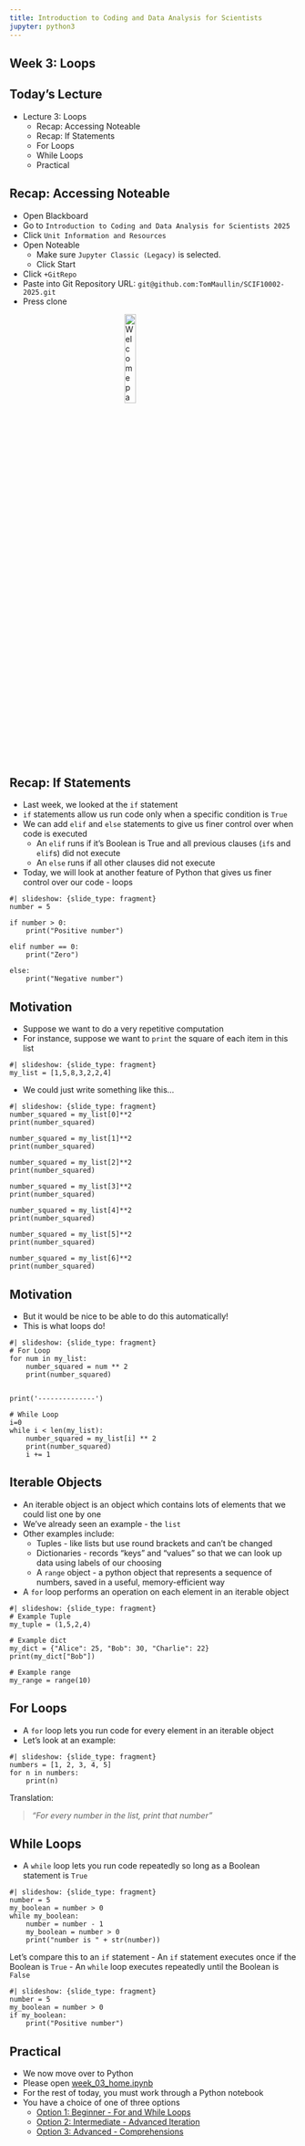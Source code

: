 ```yaml
---
title: Introduction to Coding and Data Analysis for Scientists
jupyter: python3
---
```



## Week 3: Loops


## Today's Lecture

 - Lecture 3: Loops
   - Recap: Accessing Noteable
   - Recap: If Statements
   - For Loops
   - While Loops
   - Practical

## Recap: Accessing Noteable

 - Open Blackboard
 - Go to `Introduction to Coding and Data Analysis for Scientists 2025`
 - Click `Unit Information and Resources`
 - Open Noteable
   - Make sure `Jupyter Classic (Legacy)` is selected.
   - Click Start
 - Click `+GitRepo`
 - Paste into Git Repository URL: `git@github.com:TomMaullin/SCIF10002-2025.git`
 - Press clone

<img src="./images/noteable2.png" alt="Welcome page for the unit on Blackboard" style="display:block;margin-left:auto;margin-right:auto;width:20%"/>

## Recap: If Statements

 - Last week, we looked at the `if` statement
 - `if` statements allow us run code only when a specific condition is `True`
 - We can add `elif` and `else` statements to give us finer control over when code is executed
   - An `elif` runs if it’s Boolean is True and all previous clauses (`if`s and `elif`s) did not execute
   - An `else` runs if all other clauses did not execute
 - Today, we will look at another feature of Python that gives us finer control over our code - loops

```pyodide
#| slideshow: {slide_type: fragment}
number = 5

if number > 0:
    print("Positive number")
    
elif number == 0:
    print("Zero")
    
else:
    print("Negative number")
```

## Motivation

 - Suppose we want to do a very repetitive computation
 - For instance, suppose we want to `print` the square of each item in this list

```pyodide
#| slideshow: {slide_type: fragment}
my_list = [1,5,8,3,2,2,4]
```

 - We could just write something like this...

```pyodide
#| slideshow: {slide_type: fragment}
number_squared = my_list[0]**2
print(number_squared)

number_squared = my_list[1]**2
print(number_squared)

number_squared = my_list[2]**2
print(number_squared)

number_squared = my_list[3]**2
print(number_squared)

number_squared = my_list[4]**2
print(number_squared)

number_squared = my_list[5]**2
print(number_squared)

number_squared = my_list[6]**2
print(number_squared)
```

## Motivation

 - But it would be nice to be able to do this automatically!
 - This is what loops do!

```pyodide
#| slideshow: {slide_type: fragment}
# For Loop
for num in my_list:
    number_squared = num ** 2
    print(number_squared)


print('--------------')

# While Loop
i=0
while i < len(my_list):
    number_squared = my_list[i] ** 2
    print(number_squared)
    i += 1
```

## Iterable Objects

 - An iterable object is an object which contains lots of elements that we could list one by one
 - We've already seen an example - the `list`
 - Other examples include:
   - Tuples - like lists but use round brackets and can't be changed
   - Dictionaries - records "keys" and "values" so that we can look up data using labels of our choosing
   - A `range` object - a python object that represents a sequence of numbers, saved in a useful, memory-efficient way
 - A `for` loop performs an operation on each element in an iterable object

```pyodide
#| slideshow: {slide_type: fragment}
# Example Tuple
my_tuple = (1,5,2,4)

# Example dict
my_dict = {"Alice": 25, "Bob": 30, "Charlie": 22}
print(my_dict["Bob"])

# Example range
my_range = range(10)
```

## For Loops

 - A `for` loop lets you run code for every element in an iterable object
 - Let's look at an example:

```pyodide
#| slideshow: {slide_type: fragment}
numbers = [1, 2, 3, 4, 5]
for n in numbers:
    print(n)
```

Translation: 

> *"For every number in the list, print that number"*

## While Loops

 - A `while` loop lets you run code repeatedly so long as a Boolean statement is `True`

```pyodide
#| slideshow: {slide_type: fragment}
number = 5
my_boolean = number > 0
while my_boolean:
    number = number - 1
    my_boolean = number > 0
    print("number is " + str(number))
```

Let's compare this to an `if` statement
 - An `if` statement executes once if the Boolean is `True`
 - An `while` loop executes repeatedly until the Boolean is `False`

```pyodide
#| slideshow: {slide_type: fragment}
number = 5
my_boolean = number > 0
if my_boolean:
    print("Positive number")
```

## Practical

 - We now move over to Python
 - Please open [week_03_home.ipynb](./week_03_home.qmd)
 - For the rest of today, you must work through a Python notebook
 - You have a choice of one of three options
   - [Option 1: Beginner - For and While Loops](week_03_loops_beginner.qmd)
   - [Option 2: Intermediate - Advanced Iteration](week_03_loops_intermediate.qmd)
   - [Option 3: Advanced - Comprehensions](week_03_loops_advanced.qmd)

